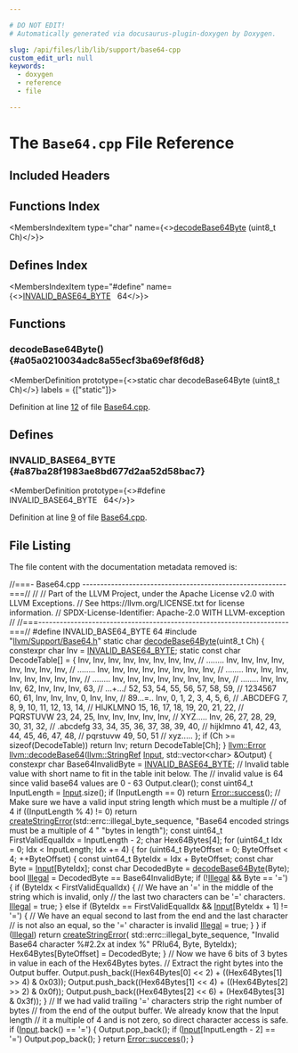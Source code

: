 ```yaml
---

# DO NOT EDIT!
# Automatically generated via docusaurus-plugin-doxygen by Doxygen.

slug: /api/files/lib/lib/support/base64-cpp
custom_edit_url: null
keywords:
  - doxygen
  - reference
  - file

---
```





# The `Base64.cpp` File Reference

<DoxygenPage pluginConfig={pluginConfig}>



## Included Headers

<IncludesList>
<IncludesListItem
  filePath="llvm/Support/Base64.h"
  permalink="/docs/api/files/include/include/llvm/include/llvm/support/base64-h"
  isLocal="true" />
</IncludesList>

## Functions Index

<MembersIndex>

<MembersIndexItem
  type="char"
  name={<><a href="#a05a0210034adc8a55ecf3ba69ef8f6d8">decodeBase64Byte</a> (uint8&#95;t Ch)</>}>
</MembersIndexItem>

</MembersIndex>

## Defines Index

<MembersIndex>

<MembersIndexItem
  type="#define"
  name={<><a href="#a87ba28f1983ae8bd677d2aa52d58bac7">INVALID&#95;BASE64&#95;BYTE</a>&nbsp;&nbsp;&nbsp;64</>}>
</MembersIndexItem>

</MembersIndex>


<SectionDefinition>

## Functions

### decodeBase64Byte() {#a05a0210034adc8a55ecf3ba69ef8f6d8}

<MemberDefinition
  prototype={<>static char decodeBase64Byte (uint8&#95;t Ch)</>}
  labels = {["static"]}>

Definition at line <a href="#l00012">12</a> of file <a href="/docs/api/files/lib/lib/support/base64-cpp">Base64.cpp</a>.
</MemberDefinition>

</SectionDefinition>

<SectionDefinition>

## Defines

### INVALID&#95;BASE64&#95;BYTE {#a87ba28f1983ae8bd677d2aa52d58bac7}

<MemberDefinition
  prototype={<>#define INVALID&#95;BASE64&#95;BYTE&nbsp;&nbsp;&nbsp;64</>}>

Definition at line <a href="#l00009">9</a> of file <a href="/docs/api/files/lib/lib/support/base64-cpp">Base64.cpp</a>.
</MemberDefinition>

</SectionDefinition>

## File Listing

The file content with the documentation metadata removed is:

<ProgramListing>

<Link id="l00001" /><CodeLine lineNumber="1"><Highlight kind="comment">//===- Base64.cpp ---------------------------------------------------------===//</Highlight><Highlight kind="normal"></Highlight></CodeLine>
<Link id="l00002" /><CodeLine lineNumber="2"><Highlight kind="normal"></Highlight><Highlight kind="comment">//</Highlight><Highlight kind="normal"></Highlight></CodeLine>
<Link id="l00003" /><CodeLine lineNumber="3"><Highlight kind="normal"></Highlight><Highlight kind="comment">// Part of the LLVM Project, under the Apache License v2.0 with LLVM Exceptions.</Highlight><Highlight kind="normal"></Highlight></CodeLine>
<Link id="l00004" /><CodeLine lineNumber="4"><Highlight kind="normal"></Highlight><Highlight kind="comment">// See https://llvm.org/LICENSE.txt for license information.</Highlight><Highlight kind="normal"></Highlight></CodeLine>
<Link id="l00005" /><CodeLine lineNumber="5"><Highlight kind="normal"></Highlight><Highlight kind="comment">// SPDX-License-Identifier: Apache-2.0 WITH LLVM-exception</Highlight><Highlight kind="normal"></Highlight></CodeLine>
<Link id="l00006" /><CodeLine lineNumber="6"><Highlight kind="normal"></Highlight><Highlight kind="comment">//</Highlight><Highlight kind="normal"></Highlight></CodeLine>
<Link id="l00007" /><CodeLine lineNumber="7"><Highlight kind="normal"></Highlight><Highlight kind="comment">//===----------------------------------------------------------------------===//</Highlight><Highlight kind="normal"></Highlight></CodeLine>
<Link id="l00008" /><CodeLine lineNumber="8"><Highlight kind="normal"></Highlight></CodeLine>
<Link id="l00009" /><CodeLine lineNumber="9" lineLink="#a87ba28f1983ae8bd677d2aa52d58bac7"><Highlight kind="normal"></Highlight><Highlight kind="preprocessor">#define INVALID&#95;BASE64&#95;BYTE 64</Highlight><Highlight kind="normal"></Highlight></CodeLine>
<Link id="l00010" /><CodeLine lineNumber="10"><Highlight kind="normal"></Highlight><Highlight kind="preprocessor">#include &quot;<a href="/docs/api/files/include/include/llvm/include/llvm/support/base64-h">llvm/Support/Base64.h</a>&quot;</Highlight><Highlight kind="normal"></Highlight></CodeLine>
<Link id="l00011" /><CodeLine lineNumber="11"><Highlight kind="normal"></Highlight></CodeLine>
<Link id="l00012" /><CodeLine lineNumber="12" lineLink="#a05a0210034adc8a55ecf3ba69ef8f6d8"><Highlight kind="normal"></Highlight><Highlight kind="keyword">static</Highlight><Highlight kind="normal"> </Highlight><Highlight kind="keywordtype">char</Highlight><Highlight kind="normal"> <a href="#a05a0210034adc8a55ecf3ba69ef8f6d8">decodeBase64Byte</a>(uint8&#95;t Ch) &#123;</Highlight></CodeLine>
<Link id="l00013" /><CodeLine lineNumber="13"><Highlight kind="normal">  </Highlight><Highlight kind="keyword">constexpr</Highlight><Highlight kind="normal"> </Highlight><Highlight kind="keywordtype">char</Highlight><Highlight kind="normal"> Inv = <a href="#a87ba28f1983ae8bd677d2aa52d58bac7">INVALID&#95;BASE64&#95;BYTE</a>;</Highlight></CodeLine>
<Link id="l00014" /><CodeLine lineNumber="14"><Highlight kind="normal">  </Highlight><Highlight kind="keyword">static</Highlight><Highlight kind="normal"> </Highlight><Highlight kind="keyword">const</Highlight><Highlight kind="normal"> </Highlight><Highlight kind="keywordtype">char</Highlight><Highlight kind="normal"> DecodeTable&#91;&#93; = &#123;</Highlight></CodeLine>
<Link id="l00015" /><CodeLine lineNumber="15"><Highlight kind="normal">      Inv, Inv, Inv, Inv, Inv, Inv, Inv, Inv, </Highlight><Highlight kind="comment">// ........</Highlight><Highlight kind="normal"></Highlight></CodeLine>
<Link id="l00016" /><CodeLine lineNumber="16"><Highlight kind="normal">      Inv, Inv, Inv, Inv, Inv, Inv, Inv, Inv, </Highlight><Highlight kind="comment">// ........</Highlight><Highlight kind="normal"></Highlight></CodeLine>
<Link id="l00017" /><CodeLine lineNumber="17"><Highlight kind="normal">      Inv, Inv, Inv, Inv, Inv, Inv, Inv, Inv, </Highlight><Highlight kind="comment">// ........</Highlight><Highlight kind="normal"></Highlight></CodeLine>
<Link id="l00018" /><CodeLine lineNumber="18"><Highlight kind="normal">      Inv, Inv, Inv, Inv, Inv, Inv, Inv, Inv, </Highlight><Highlight kind="comment">// ........</Highlight><Highlight kind="normal"></Highlight></CodeLine>
<Link id="l00019" /><CodeLine lineNumber="19"><Highlight kind="normal">      Inv, Inv, Inv, Inv, Inv, Inv, Inv, Inv, </Highlight><Highlight kind="comment">// ........</Highlight><Highlight kind="normal"></Highlight></CodeLine>
<Link id="l00020" /><CodeLine lineNumber="20"><Highlight kind="normal">      Inv, Inv, Inv, 62,  Inv, Inv, Inv, 63,  </Highlight><Highlight kind="comment">// ...+.../</Highlight><Highlight kind="normal"></Highlight></CodeLine>
<Link id="l00021" /><CodeLine lineNumber="21"><Highlight kind="normal">      52,  53,  54,  55,  56,  57,  58,  59,  </Highlight><Highlight kind="comment">// 1234567</Highlight><Highlight kind="normal"></Highlight></CodeLine>
<Link id="l00022" /><CodeLine lineNumber="22"><Highlight kind="normal">      60,  61,  Inv, Inv, Inv, 0,   Inv, Inv, </Highlight><Highlight kind="comment">// 89...=..</Highlight><Highlight kind="normal"></Highlight></CodeLine>
<Link id="l00023" /><CodeLine lineNumber="23"><Highlight kind="normal">      Inv, 0,   1,   2,   3,   4,   5,   6,   </Highlight><Highlight kind="comment">// .ABCDEFG</Highlight><Highlight kind="normal"></Highlight></CodeLine>
<Link id="l00024" /><CodeLine lineNumber="24"><Highlight kind="normal">      7,   8,   9,   10,  11,  12,  13,  14,  </Highlight><Highlight kind="comment">// HIJKLMNO</Highlight><Highlight kind="normal"></Highlight></CodeLine>
<Link id="l00025" /><CodeLine lineNumber="25"><Highlight kind="normal">      15,  16,  17,  18,  19,  20,  21,  22,  </Highlight><Highlight kind="comment">// PQRSTUVW</Highlight><Highlight kind="normal"></Highlight></CodeLine>
<Link id="l00026" /><CodeLine lineNumber="26"><Highlight kind="normal">      23,  24,  25,  Inv, Inv, Inv, Inv, Inv, </Highlight><Highlight kind="comment">// XYZ.....</Highlight><Highlight kind="normal"></Highlight></CodeLine>
<Link id="l00027" /><CodeLine lineNumber="27"><Highlight kind="normal">      Inv, 26,  27,  28,  29,  30,  31,  32,  </Highlight><Highlight kind="comment">// .abcdefg</Highlight><Highlight kind="normal"></Highlight></CodeLine>
<Link id="l00028" /><CodeLine lineNumber="28"><Highlight kind="normal">      33,  34,  35,  36,  37,  38,  39,  40,  </Highlight><Highlight kind="comment">// hijklmno</Highlight><Highlight kind="normal"></Highlight></CodeLine>
<Link id="l00029" /><CodeLine lineNumber="29"><Highlight kind="normal">      41,  42,  43,  44,  45,  46,  47,  48,  </Highlight><Highlight kind="comment">// pqrstuvw</Highlight><Highlight kind="normal"></Highlight></CodeLine>
<Link id="l00030" /><CodeLine lineNumber="30"><Highlight kind="normal">      49,  50,  51                            </Highlight><Highlight kind="comment">// xyz.....</Highlight><Highlight kind="normal"></Highlight></CodeLine>
<Link id="l00031" /><CodeLine lineNumber="31"><Highlight kind="normal">  &#125;;</Highlight></CodeLine>
<Link id="l00032" /><CodeLine lineNumber="32"><Highlight kind="normal">  </Highlight><Highlight kind="keywordflow">if</Highlight><Highlight kind="normal"> (Ch &gt;= </Highlight><Highlight kind="keyword">sizeof</Highlight><Highlight kind="normal">(DecodeTable))</Highlight></CodeLine>
<Link id="l00033" /><CodeLine lineNumber="33"><Highlight kind="normal">    </Highlight><Highlight kind="keywordflow">return</Highlight><Highlight kind="normal"> Inv;</Highlight></CodeLine>
<Link id="l00034" /><CodeLine lineNumber="34"><Highlight kind="normal">  </Highlight><Highlight kind="keywordflow">return</Highlight><Highlight kind="normal"> DecodeTable&#91;Ch&#93;;</Highlight></CodeLine>
<Link id="l00035" /><CodeLine lineNumber="35"><Highlight kind="normal">&#125;</Highlight></CodeLine>
<Link id="l00036" /><CodeLine lineNumber="36"><Highlight kind="normal"></Highlight></CodeLine>
<Link id="l00037" /><CodeLine lineNumber="37" lineLink="/docs/api/namespaces/llvm/#a8f189b42efc177f3903f6a69d1e0b404"><Highlight kind="normal"><a href="/docs/api/classes/llvm/error">llvm::Error</a> <a href="/docs/api/namespaces/llvm/#a8f189b42efc177f3903f6a69d1e0b404">llvm::decodeBase64</a>(<a href="/docs/api/classes/llvm/stringref">llvm::StringRef</a> <a href="/docs/api/classes/input">Input</a>,</Highlight></CodeLine>
<Link id="l00038" /><CodeLine lineNumber="38"><Highlight kind="normal">                               std::vector&lt;char&gt; &amp;Output) &#123;</Highlight></CodeLine>
<Link id="l00039" /><CodeLine lineNumber="39"><Highlight kind="normal">  </Highlight><Highlight kind="keyword">constexpr</Highlight><Highlight kind="normal"> </Highlight><Highlight kind="keywordtype">char</Highlight><Highlight kind="normal"> Base64InvalidByte = <a href="#a87ba28f1983ae8bd677d2aa52d58bac7">INVALID&#95;BASE64&#95;BYTE</a>;</Highlight></CodeLine>
<Link id="l00040" /><CodeLine lineNumber="40"><Highlight kind="normal">  </Highlight><Highlight kind="comment">// Invalid table value with short name to fit in the table init below. The</Highlight><Highlight kind="normal"></Highlight></CodeLine>
<Link id="l00041" /><CodeLine lineNumber="41"><Highlight kind="normal">  </Highlight><Highlight kind="comment">// invalid value is 64 since valid base64 values are 0 - 63</Highlight><Highlight kind="normal"></Highlight></CodeLine>
<Link id="l00042" /><CodeLine lineNumber="42"><Highlight kind="normal">  Output.clear();</Highlight></CodeLine>
<Link id="l00043" /><CodeLine lineNumber="43"><Highlight kind="normal">  </Highlight><Highlight kind="keyword">const</Highlight><Highlight kind="normal"> uint64&#95;t InputLength = <a href="/docs/api/classes/input">Input</a>.size();</Highlight></CodeLine>
<Link id="l00044" /><CodeLine lineNumber="44"><Highlight kind="normal">  </Highlight><Highlight kind="keywordflow">if</Highlight><Highlight kind="normal"> (InputLength == 0)</Highlight></CodeLine>
<Link id="l00045" /><CodeLine lineNumber="45"><Highlight kind="normal">    </Highlight><Highlight kind="keywordflow">return</Highlight><Highlight kind="normal"> <a href="/docs/api/classes/llvm/error/#a4dfd0813c3d0e0a30439b5a3e9196b59">Error::success</a>();</Highlight></CodeLine>
<Link id="l00046" /><CodeLine lineNumber="46"><Highlight kind="normal">  </Highlight><Highlight kind="comment">// Make sure we have a valid input string length which must be a multiple</Highlight><Highlight kind="normal"></Highlight></CodeLine>
<Link id="l00047" /><CodeLine lineNumber="47"><Highlight kind="normal">  </Highlight><Highlight kind="comment">// of 4</Highlight><Highlight kind="normal"></Highlight></CodeLine>
<Link id="l00048" /><CodeLine lineNumber="48"><Highlight kind="normal">  </Highlight><Highlight kind="keywordflow">if</Highlight><Highlight kind="normal"> ((InputLength % 4) != 0)</Highlight></CodeLine>
<Link id="l00049" /><CodeLine lineNumber="49"><Highlight kind="normal">    </Highlight><Highlight kind="keywordflow">return</Highlight><Highlight kind="normal"> <a href="/docs/api/namespaces/llvm/#a4d2fd926089a58d482fb67a362e11bad">createStringError</a>(std::errc::illegal&#95;byte&#95;sequence,</Highlight></CodeLine>
<Link id="l00050" /><CodeLine lineNumber="50"><Highlight kind="normal">                             </Highlight><Highlight kind="stringliteral">&quot;Base64 encoded strings must be a multiple of 4 &quot;</Highlight><Highlight kind="normal"></Highlight></CodeLine>
<Link id="l00051" /><CodeLine lineNumber="51"><Highlight kind="normal">                             </Highlight><Highlight kind="stringliteral">&quot;bytes in length&quot;</Highlight><Highlight kind="normal">);</Highlight></CodeLine>
<Link id="l00052" /><CodeLine lineNumber="52"><Highlight kind="normal">  </Highlight><Highlight kind="keyword">const</Highlight><Highlight kind="normal"> uint64&#95;t FirstValidEqualIdx = InputLength - 2;</Highlight></CodeLine>
<Link id="l00053" /><CodeLine lineNumber="53"><Highlight kind="normal">  </Highlight><Highlight kind="keywordtype">char</Highlight><Highlight kind="normal"> Hex64Bytes&#91;4&#93;;</Highlight></CodeLine>
<Link id="l00054" /><CodeLine lineNumber="54"><Highlight kind="normal">  </Highlight><Highlight kind="keywordflow">for</Highlight><Highlight kind="normal"> (uint64&#95;t Idx = 0; Idx &lt; InputLength; Idx += 4) &#123;</Highlight></CodeLine>
<Link id="l00055" /><CodeLine lineNumber="55"><Highlight kind="normal">    </Highlight><Highlight kind="keywordflow">for</Highlight><Highlight kind="normal"> (uint64&#95;t ByteOffset = 0; ByteOffset &lt; 4; ++ByteOffset) &#123;</Highlight></CodeLine>
<Link id="l00056" /><CodeLine lineNumber="56"><Highlight kind="normal">      </Highlight><Highlight kind="keyword">const</Highlight><Highlight kind="normal"> uint64&#95;t ByteIdx = Idx + ByteOffset;</Highlight></CodeLine>
<Link id="l00057" /><CodeLine lineNumber="57"><Highlight kind="normal">      </Highlight><Highlight kind="keyword">const</Highlight><Highlight kind="normal"> </Highlight><Highlight kind="keywordtype">char</Highlight><Highlight kind="normal"> Byte = <a href="/docs/api/classes/input">Input</a>&#91;ByteIdx&#93;;</Highlight></CodeLine>
<Link id="l00058" /><CodeLine lineNumber="58"><Highlight kind="normal">      </Highlight><Highlight kind="keyword">const</Highlight><Highlight kind="normal"> </Highlight><Highlight kind="keywordtype">char</Highlight><Highlight kind="normal"> DecodedByte = <a href="#a05a0210034adc8a55ecf3ba69ef8f6d8">decodeBase64Byte</a>(Byte);</Highlight></CodeLine>
<Link id="l00059" /><CodeLine lineNumber="59"><Highlight kind="normal">      </Highlight><Highlight kind="keywordtype">bool</Highlight><Highlight kind="normal"> <a href="/docs/api/namespaces/llvm/irsimilarity/#af46430106334db52bfa7a4107e53a0bda16a84ba67d52e1c64fb48ce437b569ab">Illegal</a> = DecodedByte == Base64InvalidByte;</Highlight></CodeLine>
<Link id="l00060" /><CodeLine lineNumber="60"><Highlight kind="normal">      </Highlight><Highlight kind="keywordflow">if</Highlight><Highlight kind="normal"> (!<a href="/docs/api/namespaces/llvm/irsimilarity/#af46430106334db52bfa7a4107e53a0bda16a84ba67d52e1c64fb48ce437b569ab">Illegal</a> &amp;&amp; Byte == </Highlight><Highlight kind="charliteral">&#39;=&#39;</Highlight><Highlight kind="normal">) &#123;</Highlight></CodeLine>
<Link id="l00061" /><CodeLine lineNumber="61"><Highlight kind="normal">        </Highlight><Highlight kind="keywordflow">if</Highlight><Highlight kind="normal"> (ByteIdx &lt; FirstValidEqualIdx) &#123;</Highlight></CodeLine>
<Link id="l00062" /><CodeLine lineNumber="62"><Highlight kind="normal">          </Highlight><Highlight kind="comment">// We have an &#39;=&#39; in the middle of the string which is invalid, only</Highlight><Highlight kind="normal"></Highlight></CodeLine>
<Link id="l00063" /><CodeLine lineNumber="63"><Highlight kind="normal">          </Highlight><Highlight kind="comment">// the last two characters can be &#39;=&#39; characters.</Highlight><Highlight kind="normal"></Highlight></CodeLine>
<Link id="l00064" /><CodeLine lineNumber="64"><Highlight kind="normal">          <a href="/docs/api/namespaces/llvm/irsimilarity/#af46430106334db52bfa7a4107e53a0bda16a84ba67d52e1c64fb48ce437b569ab">Illegal</a> = </Highlight><Highlight kind="keyword">true</Highlight><Highlight kind="normal">;</Highlight></CodeLine>
<Link id="l00065" /><CodeLine lineNumber="65"><Highlight kind="normal">        &#125; </Highlight><Highlight kind="keywordflow">else</Highlight><Highlight kind="normal"> </Highlight><Highlight kind="keywordflow">if</Highlight><Highlight kind="normal"> (ByteIdx == FirstValidEqualIdx &amp;&amp; <a href="/docs/api/classes/input">Input</a>&#91;ByteIdx + 1&#93; != </Highlight><Highlight kind="charliteral">&#39;=&#39;</Highlight><Highlight kind="normal">) &#123;</Highlight></CodeLine>
<Link id="l00066" /><CodeLine lineNumber="66"><Highlight kind="normal">          </Highlight><Highlight kind="comment">// We have an equal second to last from the end and the last character</Highlight><Highlight kind="normal"></Highlight></CodeLine>
<Link id="l00067" /><CodeLine lineNumber="67"><Highlight kind="normal">          </Highlight><Highlight kind="comment">// is not also an equal, so the &#39;=&#39; character is invalid</Highlight><Highlight kind="normal"></Highlight></CodeLine>
<Link id="l00068" /><CodeLine lineNumber="68"><Highlight kind="normal">          <a href="/docs/api/namespaces/llvm/irsimilarity/#af46430106334db52bfa7a4107e53a0bda16a84ba67d52e1c64fb48ce437b569ab">Illegal</a> = </Highlight><Highlight kind="keyword">true</Highlight><Highlight kind="normal">;</Highlight></CodeLine>
<Link id="l00069" /><CodeLine lineNumber="69"><Highlight kind="normal">        &#125;</Highlight></CodeLine>
<Link id="l00070" /><CodeLine lineNumber="70"><Highlight kind="normal">      &#125;</Highlight></CodeLine>
<Link id="l00071" /><CodeLine lineNumber="71"><Highlight kind="normal">      </Highlight><Highlight kind="keywordflow">if</Highlight><Highlight kind="normal"> (<a href="/docs/api/namespaces/llvm/irsimilarity/#af46430106334db52bfa7a4107e53a0bda16a84ba67d52e1c64fb48ce437b569ab">Illegal</a>)</Highlight></CodeLine>
<Link id="l00072" /><CodeLine lineNumber="72"><Highlight kind="normal">        </Highlight><Highlight kind="keywordflow">return</Highlight><Highlight kind="normal"> <a href="/docs/api/namespaces/llvm/#a4d2fd926089a58d482fb67a362e11bad">createStringError</a>(</Highlight></CodeLine>
<Link id="l00073" /><CodeLine lineNumber="73"><Highlight kind="normal">            std::errc::illegal&#95;byte&#95;sequence,</Highlight></CodeLine>
<Link id="l00074" /><CodeLine lineNumber="74"><Highlight kind="normal">            </Highlight><Highlight kind="stringliteral">&quot;Invalid Base64 character %#2.2x at index %&quot;</Highlight><Highlight kind="normal"> PRIu64, Byte, ByteIdx);</Highlight></CodeLine>
<Link id="l00075" /><CodeLine lineNumber="75"><Highlight kind="normal">      Hex64Bytes&#91;ByteOffset&#93; = DecodedByte;</Highlight></CodeLine>
<Link id="l00076" /><CodeLine lineNumber="76"><Highlight kind="normal">    &#125;</Highlight></CodeLine>
<Link id="l00077" /><CodeLine lineNumber="77"><Highlight kind="normal">    </Highlight><Highlight kind="comment">// Now we have 6 bits of 3 bytes in value in each of the Hex64Bytes bytes.</Highlight><Highlight kind="normal"></Highlight></CodeLine>
<Link id="l00078" /><CodeLine lineNumber="78"><Highlight kind="normal">    </Highlight><Highlight kind="comment">// Extract the right bytes into the Output buffer.</Highlight><Highlight kind="normal"></Highlight></CodeLine>
<Link id="l00079" /><CodeLine lineNumber="79"><Highlight kind="normal">    Output.push&#95;back((Hex64Bytes&#91;0&#93; &lt;&lt; 2) + ((Hex64Bytes&#91;1&#93; &gt;&gt; 4) &amp; 0x03));</Highlight></CodeLine>
<Link id="l00080" /><CodeLine lineNumber="80"><Highlight kind="normal">    Output.push&#95;back((Hex64Bytes&#91;1&#93; &lt;&lt; 4) + ((Hex64Bytes&#91;2&#93; &gt;&gt; 2) &amp; 0x0f));</Highlight></CodeLine>
<Link id="l00081" /><CodeLine lineNumber="81"><Highlight kind="normal">    Output.push&#95;back((Hex64Bytes&#91;2&#93; &lt;&lt; 6) + (Hex64Bytes&#91;3&#93; &amp; 0x3f));</Highlight></CodeLine>
<Link id="l00082" /><CodeLine lineNumber="82"><Highlight kind="normal">  &#125;</Highlight></CodeLine>
<Link id="l00083" /><CodeLine lineNumber="83"><Highlight kind="normal">  </Highlight><Highlight kind="comment">// If we had valid trailing &#39;=&#39; characters strip the right number of bytes</Highlight><Highlight kind="normal"></Highlight></CodeLine>
<Link id="l00084" /><CodeLine lineNumber="84"><Highlight kind="normal">  </Highlight><Highlight kind="comment">// from the end of the output buffer. We already know that the Input length</Highlight><Highlight kind="normal"></Highlight></CodeLine>
<Link id="l00085" /><CodeLine lineNumber="85"><Highlight kind="normal">  </Highlight><Highlight kind="comment">// it a multiple of 4 and is not zero, so direct character access is safe.</Highlight><Highlight kind="normal"></Highlight></CodeLine>
<Link id="l00086" /><CodeLine lineNumber="86"><Highlight kind="normal">  </Highlight><Highlight kind="keywordflow">if</Highlight><Highlight kind="normal"> (<a href="/docs/api/classes/input">Input</a>.back() == </Highlight><Highlight kind="charliteral">&#39;=&#39;</Highlight><Highlight kind="normal">) &#123;</Highlight></CodeLine>
<Link id="l00087" /><CodeLine lineNumber="87"><Highlight kind="normal">    Output.pop&#95;back();</Highlight></CodeLine>
<Link id="l00088" /><CodeLine lineNumber="88"><Highlight kind="normal">    </Highlight><Highlight kind="keywordflow">if</Highlight><Highlight kind="normal"> (<a href="/docs/api/classes/input">Input</a>&#91;InputLength - 2&#93; == </Highlight><Highlight kind="charliteral">&#39;=&#39;</Highlight><Highlight kind="normal">)</Highlight></CodeLine>
<Link id="l00089" /><CodeLine lineNumber="89"><Highlight kind="normal">      Output.pop&#95;back();</Highlight></CodeLine>
<Link id="l00090" /><CodeLine lineNumber="90"><Highlight kind="normal">  &#125;</Highlight></CodeLine>
<Link id="l00091" /><CodeLine lineNumber="91"><Highlight kind="normal">  </Highlight><Highlight kind="keywordflow">return</Highlight><Highlight kind="normal"> <a href="/docs/api/classes/llvm/error/#a4dfd0813c3d0e0a30439b5a3e9196b59">Error::success</a>();</Highlight></CodeLine>
<Link id="l00092" /><CodeLine lineNumber="92"><Highlight kind="normal">&#125;</Highlight></CodeLine>

</ProgramListing>


</DoxygenPage>
